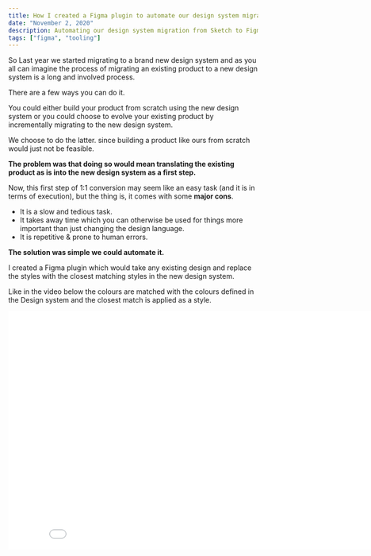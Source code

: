 ```yaml
---
title: How I created a Figma plugin to automate our design system migration.
date: "November 2, 2020"
description: Automating our design system migration from Sketch to Figma.
tags: ["figma", "tooling"]
---
```










So Last year we started migrating to a brand new design system and as you all can imagine the process of migrating an existing product to a new design system is a long and involved process.

There are a few ways you can do it.

You could either build your product from scratch using the new design system or you could choose to evolve your existing product by incrementally migrating to the new design system.

We choose to do the latter. since building a product like ours from scratch would just not be feasible.

**The problem was that doing so would mean translating the existing product as is into the new design system as a first step.**

Now, this first step of 1:1 conversion may seem like an easy task (and it is in terms of execution), but the thing is, it comes with some  **major cons**.

-   It is a slow and tedious task.
-   It takes away time which you can otherwise be used for things more important than just changing the design language.
-   It is repetitive & prone to human errors.

**The solution was simple we could automate it.**

I created a Figma plugin which would take any existing design and replace the styles with the closest matching styles in the new design system.

Like in the video below the colours are matched with the colours defined in the Design system and the closest match is applied as a style.

<div>
<iframe
      width="853"
      height="480"
      src={`https://www.youtube.com/embed/HMKIff0hYr4`}
      frameBorder="0"
      allow="accelerometer; autoplay; clipboard-write; encrypted-media; gyroscope; picture-in-picture"
      allowFullScreen
      title="Embedded youtube"
    />
</div>

Similarly for the type styles, the closest font style and weight is applied along with any font family changes if required.

<div>
<iframe
      width="853"
      height="480"
      src={`https://www.youtube.com/embed/zls5DaBDSSw`}
      frameBorder="0"
      allow="accelerometer; autoplay; clipboard-write; encrypted-media; gyroscope; picture-in-picture"
      allowFullScreen
      title="Embedded youtube"
    />
</div>

For Example, A text layer of size 22 regular of font-family X is converted to size 24 regular of font Family Y. The standard we use for our Design system.

**See it in action**
<div>
<iframe
      width="853"
      height="480"
      src={`https://www.youtube.com/embed/FxN7I9meCTY`}
      frameBorder="0"
      allow="accelerometer; autoplay; clipboard-write; encrypted-media; gyroscope; picture-in-picture"
      allowFullScreen
      title="Embedded youtube"
    />
</div>




**The Impact was massive**

I did approx  **3 weeks worth of work in a day**.

Additionally, Designers from other teams have started picking it up and they are using it as a design auto corrector / Linter which fixes all their designs by applying the right text and colour styles.

It's a big win for 2 nights of late-night coding.

**So what's next?**

I will be open-sourcing the plugin and making a tutorial for those who want to try to do this for their own projects.